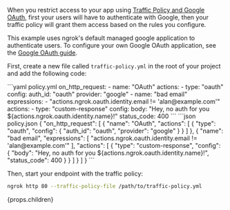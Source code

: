 <Tabs>
<Tab>

When you restrict access to your app using [Traffic Policy and Google OAuth](/traffic-policy/examples/add-authentication/#sending-an-oidc-identity-token-over-headers), first your users will have to authenticate with Google, then your traffic policy will grant them access based on the rules you configure.

This example uses ngrok's default managed google application to authenticate users. To configure your own Google OAuth application, see the [Google OAuth guide](/docs/integrations/google/oauth/).

First, create a new file called `traffic-policy.yml` in the root of your project and add the following code:

<CodeGroup>
```yaml policy.yml
on_http_request:
  - name: "OAuth"
    actions:
      - type: "oauth"
        config:
          auth_id: "oauth"
          provider: "google"
  - name: "bad email"
    expressions:
      - "actions.ngrok.oauth.identity.email != 'alan@example.com'"
    actions:
      - type: "custom-response"
        config:
          body: "Hey, no auth for you ${actions.ngrok.oauth.identity.name}!"
          status_code: 400
```
```json policy.json
{
  "on_http_request": [
    {
      "name": "OAuth",
      "actions": [
        {
          "type": "oauth",
          "config": {
            "auth_id": "oauth",
            "provider": "google"
          }
        }
      ]
    },
    {
      "name": "bad email",
      "expressions": [
        "actions.ngrok.oauth.identity.email != 'alan@example.com'"
      ],
      "actions": [
        {
          "type": "custom-response",
          "config": {
            "body": "Hey, no auth for you ${actions.ngrok.oauth.identity.name}!",
            "status_code": 400
          }
        }
      ]
    }
  ]
}
```
</CodeGroup>

Then, start your endpoint with the traffic policy:

```bash
ngrok http 80 --traffic-policy-file /path/to/traffic-policy.yml
```

</Tab>
<Tab>
{props.children}
</Tab>

</Tabs>
